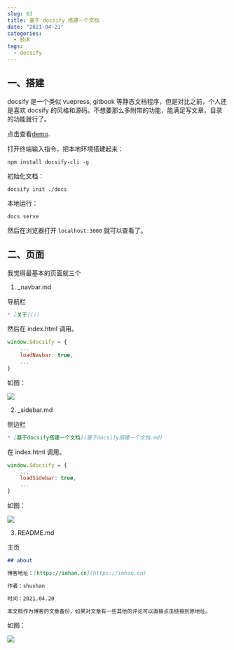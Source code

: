 ```yaml
---
slug: 63
title: 基于 docsify 搭建一个文档
date: "2021-04-21"
categories: 
  - 技术
tags: 
  - docsify
---
```






## 一、搭建

docsify 是一个类似 vuepress, gitbook 等静态文档程序，但是对比之前，个人还是喜欢 docsify 的风格和源码。不想要那么多附带的功能，能满足写文章，目录的功能就行了。

点击查看[demo](https://doc.shuxhan.com).

打开终端输入指令，把本地环境搭建起来：

```shell
npm install docsify-cli -g
```

初始化文档：

```shell
docsify init ./docs
```

本地运行：

```shell
docs serve
```

然后在浏览器打开 `localhost:3000` 就可以查看了。

## 二、页面

我觉得最基本的页面就三个

1. _navbar.md

导航栏

```markdown
* [关于](/)
```

然后在 index.html 调用。

```js
window.$docsify = {
    ...
    loadNavbar: true,
    ...
}
```

如图：

![](https://imgurl.zburu.com/images/2021/04/21/c907f1335bbf5e19015c987f7f07c8f0.png)

2. _sidebar.md 

侧边栏

```markdown
* [基于docsify搭建一个文档](基于docsify搭建一个文档.md)
```

在 index.html 调用。

```js
window.$docsify = {
    ...
    loadSidebar: true,
    ...
}
```

如图：

![](https://imgurl.zburu.com/images/2021/04/21/d1099cad662badfa2ba48b13cc469567.png)

3. README.md

主页

```markdown
## about

博客地址：[https://imhan.cn](https://imhan.cn)

作者：shuxhan

时间：2021.04.20

本文档作为博客的文章备份，如果对文章有一些其他的评论可以直接点击链接到原地址。
```

如图：

![](https://imgurl.zburu.com/images/2021/04/21/f8380a54ab6e27eab43998e28ade42d4.png)